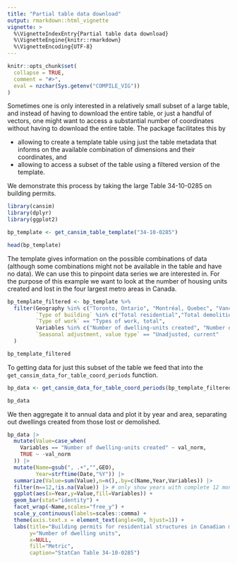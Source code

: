 ```yaml
---
title: "Partial table data download"
output: rmarkdown::html_vignette
vignette: >
  %\VignetteIndexEntry{Partial table data download}
  %\VignetteEngine{knitr::rmarkdown}
  %\VignetteEncoding{UTF-8}
---
```


```r
knitr::opts_chunk$set(
  collapse = TRUE,
  comment = "#>",
  eval = nzchar(Sys.getenv("COMPILE_VIG"))
)
```

Sometimes one is only interested in a relatively small subset of a large table, and instead of having to download the entire table, or just a handful of vectors, one might want to access a substantial number of coordinates without having to download the entire table. The package facilitates this by

* allowing to create a template table using just the table metadata that informs on the available combination of dimensions and their coordinates, and
* allowing to access a subset of the table using a filtered version of the template.

We demonstrate this process by taking the large Table 34-10-0285 on building permits.

```r
library(cansim)
library(dplyr)
library(ggplot2)

bp_template <- get_cansim_table_template("34-10-0285")

head(bp_template)
```

The template gives information on the possible combinations of data (although some combinations might not be available in the table and have no data). We can use this to pinpoint data series we are interested in. For the purpose of this example we want to look at the number of housing units created and lost in the four largest metro areas in Canada.


```r
bp_template_filtered <- bp_template %>%
  filter(Geography %in% c("Toronto, Ontario", "Montréal, Quebec", "Vancouver, British Columbia", "Calgary, Alberta"),
         `Type of building` %in% c("Total residential","Total demolitions"),
         `Type of work` == "Types of work, total",
         Variables %in% c("Number of dwelling-units created", "Number of dwelling-units lost", "Number of dwelling-units demolished"),
         `Seasonal adjustment, value type` == "Unadjusted, current"
  )

bp_template_filtered
```

To getting data for just this subset of the table we feed that into the `get_cansim_data_for_table_coord_periods` function.

```r
bp_data <- get_cansim_data_for_table_coord_periods(bp_template_filtered,periods = 10000)

bp_data
```


We then aggregate it to annual data and plot it by year and area, separating out dwellings created from those lost or demolished. 

```r
bp_data |>
  mutate(Value=case_when(
    Variables == "Number of dwelling-units created" ~ val_norm,
    TRUE ~ -val_norm
  )) |>
  mutate(Name=gsub(", .+","",GEO),
         Year=strftime(Date,"%Y")) |>
  summarize(Value=sum(Value),n=n(),.by=c(Name,Year,Variables)) |>
  filter(n==12,!is.na(Value)) |> # only show years with complete 12 months of data
  ggplot(aes(x=Year,y=Value,fill=Variables)) +
  geom_bar(stat="identity") +
  facet_wrap(~Name,scales="free_y") +
  scale_y_continuous(labels=scales::comma) +
  theme(axis.text.x = element_text(angle=90, hjust=1)) +
  labs(title="Building permits for residential structures in Canadian metro areas",
       y="Number of dwelling units",
       x=NULL,
       fill="Metric",
       caption="StatCan Table 34-10-0285") 
```

